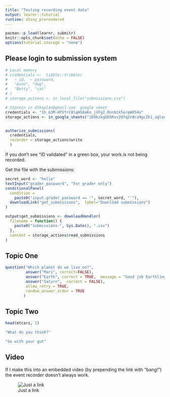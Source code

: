 ```yaml
---
title: "Testing recording event data"
output: learnr::tutorial
runtime: shiny_prerendered
---
```


```r
pacman::p_load(learnr, submitr)
knitr::opts_chunk$set(echo = FALSE)
options(tutorial.storage = "none")
```


## Please login to submission system 

```r
# Local memory
# credentials <-  tibble::tribble(
#   ~ id,  ~ password,
#   "Anne", "dog",
#   "Betty", "cat"
# )
# storage_actions <- in_local_file("submissions.csv")

# Storein in dtkaplan@gmail.com  google sheet
credentials <- "1h_G3M-HTVfrC8lqHS8aKn_jVFg2_Rnnbtk5erpWX54o"
storage_actions <- in_google_sheets("1D9kzkgUEGRvv2Q7q2n8ca9gcZk1_aglodbGJ3rLCYjI")


authorize_submissions(
  credentials,
  recorder = storage_actions$write
  )
```

If you don't see "ID validated" in a green box, your work is not being recorded.


Get the file with the submissions:

```r
secret_word <- "hello"
textInput("grader_password", "For grader only")
conditionalPanel(
  condition =
    paste0("input.grader_password == '", secret_word, "'"),
  downloadLink("get_submissions",  label="Download submissions")
)
```

```r
output$get_submissions <- downloadHandler(
  filename = function() {
    paste0("submissions-", Sys.Date(), ".csv")
  },
  content = storage_actions$read_submissions
)
```


## Topic One

```r
question("Which planet do we live on?",
         answer("Mars", correct=FALSE),
         answer("Earth", correct = TRUE,  message = "Good job Earthling!"),
         answer("Saturn",  correct = FALSE),
         allow_retry = TRUE,
         random_answer_order = TRUE
        )
```




## Topic Two

```r
head(mtcars, 2)
```

```r
"What do you think?"
```

```r
"Go with your gut"
```

## Video

If I make this into an embedded video (by prepending the link with "bang!") the event recorder doesn't always work.

![Just a link](https://youtu.be/zNzZ1PfUDNk)